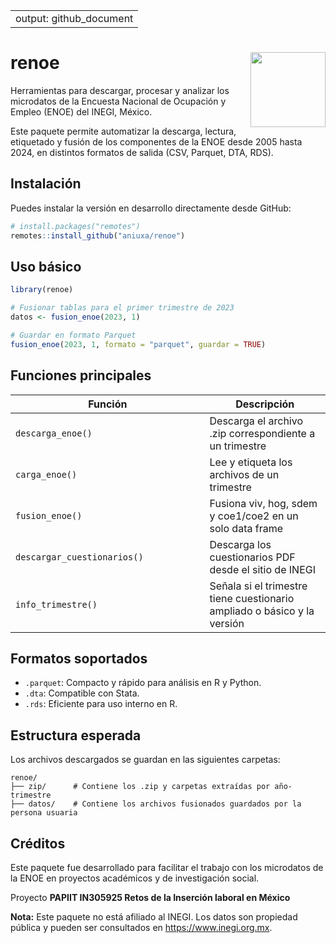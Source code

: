 
---
output: github_document
---

<!-- README.md es generado por R. Para actualizarlo, ejecuta rmarkdown::render("README.Rmd") -->

# renoe <img src="man/figures/logo.png" align="right" height="120" />

Herramientas para descargar, procesar y analizar los microdatos de la Encuesta Nacional de Ocupación y Empleo (ENOE) del INEGI, México.

Este paquete permite automatizar la descarga, lectura, etiquetado y fusión de los componentes de la ENOE desde 2005 hasta 2024, en distintos formatos de salida (CSV, Parquet, DTA, RDS).

## Instalación

Puedes instalar la versión en desarrollo directamente desde GitHub:

```r
# install.packages("remotes")
remotes::install_github("aniuxa/renoe")
```

## Uso básico

```r
library(renoe)

# Fusionar tablas para el primer trimestre de 2023
datos <- fusion_enoe(2023, 1)

# Guardar en formato Parquet
fusion_enoe(2023, 1, formato = "parquet", guardar = TRUE)
```

## Funciones principales

| Función             | Descripción |
|---------------------|-------------|
| `descarga_enoe()`   | Descarga el archivo .zip correspondiente a un trimestre |
| `carga_enoe()`      | Lee y etiqueta los archivos de un trimestre |
| `fusion_enoe()`     | Fusiona viv, hog, sdem y coe1/coe2 en un solo data frame |
| `descargar_cuestionarios()` | Descarga los cuestionarios PDF desde el sitio de INEGI |
| `info_trimestre()` | Señala si el trimestre tiene cuestionario ampliado o básico y la versión |

## Formatos soportados

- `.parquet`: Compacto y rápido para análisis en R y Python.
- `.dta`: Compatible con Stata.
- `.rds`: Eficiente para uso interno en R.

## Estructura esperada

Los archivos descargados se guardan en las siguientes carpetas:

```
renoe/
├── zip/      # Contiene los .zip y carpetas extraídas por año-trimestre
├── datos/    # Contiene los archivos fusionados guardados por la persona usuaria
```

## Créditos

Este paquete fue desarrollado para facilitar el trabajo con los microdatos de la ENOE en proyectos académicos y de investigación social.

Proyecto **PAPIIT IN305925 Retos de la Inserción laboral en México**


**Nota:** Este paquete no está afiliado al INEGI. Los datos son propiedad pública y pueden ser consultados en [https://www.inegi.org.mx](https://www.inegi.org.mx).
